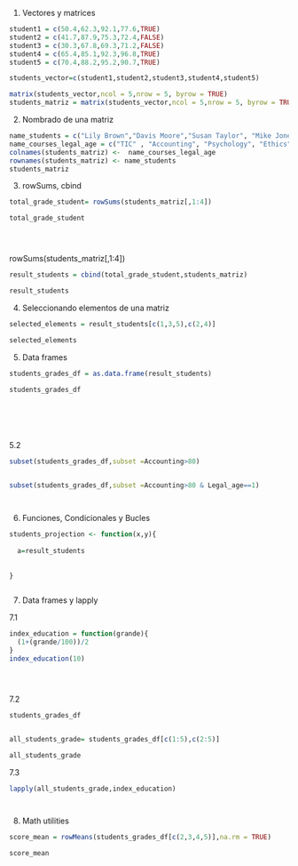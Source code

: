 
1. Vectores y matrices


```r

student1 = c(50.4,62.3,92.1,77.6,TRUE)
student2 = c(41.7,87.9,75.3,72.4,FALSE)
student3 = c(30.3,67.8,69.3,71.2,FALSE)
student4 = c(65.4,85.1,92.3,96.8,TRUE)
student5 = c(70.4,88.2,95.2,90.7,TRUE)

students_vector=c(student1,student2,student3,student4,student5)

matrix(students_vector,ncol = 5,nrow = 5, byrow = TRUE)
students_matriz = matrix(students_vector,ncol = 5,nrow = 5, byrow = TRUE)
```
2. Nombrado de una matriz



```r

name_students = c("Lily Brown","Davis Moore","Susan Taylor", "Mike Jones", "Tom Hill")
name_courses_legal_age = c("TIC" , "Accounting", "Psychology", "Ethics","Legal_age")
colnames(students_matriz) <-  name_courses_legal_age
rownames(students_matriz) <- name_students
students_matriz


```

3. rowSums, cbind

```r

total_grade_student= rowSums(students_matriz[,1:4])

total_grade_student





```
rowSums(students_matriz[,1:4])

```r


result_students = cbind(total_grade_student,students_matriz)

result_students

```





4. Seleccionando elementos de una matriz

```r

selected_elements = result_students[c(1,3,5),c(2,4)]

selected_elements

```

5. Data frames

```r
students_grades_df = as.data.frame(result_students)

students_grades_df







```
5.2

```r
subset(students_grades_df,subset =Accounting>80)



```



```r
subset(students_grades_df,subset =Accounting>80 & Legal_age==1)




```

6. Funciones, Condicionales y Bucles


```r

students_projection <- function(x,y){
  
  a=result_students
  
  
}



```






7. Data frames y lapply

7.1
```r

index_education = function(grande){
  (1+(grande/100))/2
}
index_education(10)





```
7.2

```r
students_grades_df


all_students_grade= students_grades_df[c(1:5),c(2:5)]

all_students_grade

```

7.3


```r
lapply(all_students_grade,index_education)




```









8. Math utilities
```r


score_mean = rowMeans(students_grades_df[c(2,3,4,5)],na.rm = TRUE)

score_mean
```







